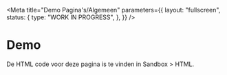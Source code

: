 
<Meta
  title="Demo Pagina's/Algemeen"
  parameters={{
    layout: "fullscreen",
    status: {
      type: "WORK IN PROGRESS",
    },
  }}
/>

# Demo

<Canvas>
  <Story name="Formulier">
    <Formulier />
  </Story>
</Canvas>

<Canvas>
  <Story name="Content">
    <Content />
  </Story>
</Canvas>

<Canvas>
  <Story name="Table">
    <Table />
  </Story>
</Canvas>

<Canvas>
  <Story name="Alerts">
    <Alerts />
  </Story>
</Canvas>

De HTML code voor deze pagina is te vinden in Sandbox > HTML.

